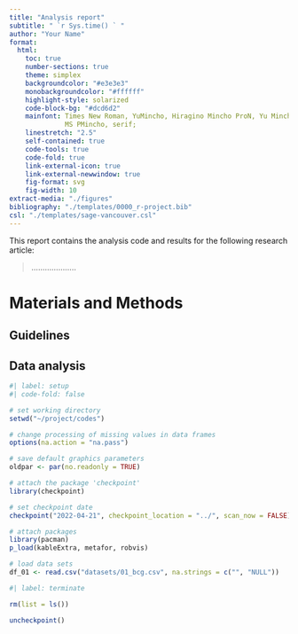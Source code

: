 ```yaml
---
title: "Analysis report"
subtitle: " `r Sys.time() ` "
author: "Your Name"
format: 
  html: 
    toc: true
    number-sections: true
    theme: simplex
    backgroundcolor: "#e3e3e3"
    monobackgroundcolor: "#ffffff"
    highlight-style: solarized
    code-block-bg: "#dcd6d2"
    mainfont: Times New Roman, YuMincho, Hiragino Mincho ProN, Yu Mincho,  
              MS PMincho, serif;
    linestretch: "2.5"
    self-contained: true
    code-tools: true
    code-fold: true
    link-external-icon: true
    link-external-newwindow: true
    fig-format: svg
    fig-width: 10
extract-media: "./figures"
bibliography: "./templates/0000_r-project.bib"
csl: "./templates/sage-vancouver.csl"
---
```

This report contains the analysis code and results for the following research article: 

> ....................

# Materials and Methods
## Guidelines

## Data analysis

```r
#| label: setup
#| code-fold: false

# set working directory
setwd("~/project/codes")

# change processing of missing values in data frames
options(na.action = "na.pass")

# save default graphics parameters
oldpar <- par(no.readonly = TRUE) 

# attach the package 'checkpoint'
library(checkpoint)

# set checkpoint date
checkpoint("2022-04-21", checkpoint_location = "../", scan_now = FALSE)

# attach packages
library(pacman)
p_load(kableExtra, metafor, robvis)

# load data sets
df_01 <- read.csv("datasets/01_bcg.csv", na.strings = c("", "NULL"))
```

```r
#| label: terminate

rm(list = ls())

uncheckpoint()
```
